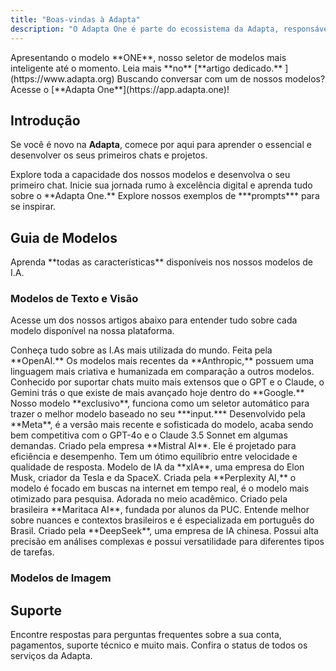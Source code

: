 ```yaml
---
title: "Boas-vindas à Adapta"
description: "O Adapta One é parte do ecossistema da Adapta, responsável por integrar diversas LLMs de texto e imagem. Desenvolvida para otimizar processos, o Adapta One se destaca em tarefas de codificação, organização de tarefas, análise, gestão, linguagem e muito mais."
---
```


<Tip>
  Apresentando o modelo **ONE**, nosso seletor de modelos mais inteligente até o momento. Leia mais **no** [**artigo dedicado.** ](https://www.adapta.org)
</Tip>

<Note>
  Buscando conversar com um de nossos modelos? Acesse o [**Adapta One**](https://app.adapta.one)!&#x20;
</Note>

## Introdução

Se você é novo na **Adapta**, comece por aqui para aprender o essencial e desenvolver os seus primeiros chats e projetos.&#x20;

<CardGroup cols={3}>
  <Card title="Introdução do Adapta One" icon="check" href="https://mintlify.com/docs/quickstart">
    Explore toda a capacidade dos nossos modelos e desenvolva o seu primeiro chat.&#x20;
  </Card>

  <Card title="Início Rápido" icon="bolt-lightning" href="https://app.adapta.one">
    Inicie sua jornada rumo à excelência digital e aprenda tudo sobre o **Adapta One.**&#x20;
  </Card>

  <Card title="Biblioteca de Prompts" icon="books">
    Explore nossos exemplos de ***prompts*** para se inspirar.&#x20;
  </Card>
</CardGroup>

## Guia de Modelos

<CardGroup cols="2">
  <Card img="playground.jpg">
    Aprenda **todas as características** disponíveis nos nossos modelos de I.A.&#x20;
  </Card>
</CardGroup>

### Modelos de Texto e Visão

Acesse um dos nossos artigos abaixo para entender tudo sobre cada modelo disponível na nossa plataforma.&#x20;

<CardGroup cols={3}>
  <Card href="guia-de-modelos/gpt" img="gpt.jpg">
    Conheça tudo sobre as I.As mais utilizada do mundo. Feita pela **OpenAI.**&#x20;
  </Card>

  <Card img="claude.jpg">
    Os modelos mais recentes da **Anthropic,** possuem uma linguagem mais criativa e humanizada em comparação a outros modelos.
  </Card>

  <Card img="gemini.jpg">
    Conhecido por suportar chats muito mais extensos que o GPT e o Claude, o Gemini trás o que existe de mais avançado hoje dentro do **Google.**&#x20;
  </Card>

  <Card img="one.jpg">
    Nosso modelo **exclusivo**, funciona como um seletor automático para trazer o melhor modelo baseado no seu ***input.***&#x20;
  </Card>

  <Card img="llamma.jpg">
    Desenvolvido pela **Meta**, é a versão mais recente e sofisticada do modelo, acaba sendo bem competitiva com o GPT-4o e o Claude 3.5 Sonnet em algumas demandas.&#x20;
  </Card>

  <Card img="mistral.jpg">
    Criado pela empresa **Mistral AI**. Ele é projetado para eficiência e desempenho. Tem um ótimo equilíbrio entre velocidade e qualidade de resposta.&#x20;
  </Card>

  <Card img="grok.jpg">
    Modelo de IA da **xIA**, uma empresa do Elon Musk, criador da Tesla e da SpaceX.&#x20;
  </Card>

  <Card img="perplexity.jpg">
    Criada pela **Perplexity AI,** o modelo é focado em buscas na internet em tempo real, é o modelo mais otimizado para pesquisa. Adorada no meio acadêmico.&#x20;
  </Card>

  <Card img="sabia.jpg">
    Criado pela brasileira **Maritaca AI**, fundada por alunos da PUC. Entende melhor sobre nuances e contextos brasileiros e é especializada em português do Brasil.&#x20;
  </Card>

  <Card img="deepseek.jpg">
    Criado pela **DeepSeek**, uma empresa de IA chinesa. Possui alta precisão em análises complexas e possui versatilidade para diferentes tipos de tarefas.&#x20;
  </Card>
</CardGroup>

### Modelos de Imagem

<CardGroup cols={3}>
  <Card img="dalle.jpg" />

  <Card img="flux.jpg">

  </Card>

  <Card img="ideogram.jpg">

  </Card>

  <Card img="stable.jpg">

  </Card>

  <Card img="imagen.jpg">

  </Card>
</CardGroup>

###

## Suporte

<CardGroup cols={2}>
  <Card title="Central de Ajuda" icon="question" href="https://adapta.one">
    Encontre respostas para perguntas frequentes sobre a sua conta, pagamentos, suporte técnico e muito mais.&#x20;
  </Card>

  <Card title="Status do Serviço" icon="chart-line" href="https://adapta.org">
    Confira o status de todos os serviços da Adapta.&#x20;
  </Card>
</CardGroup>